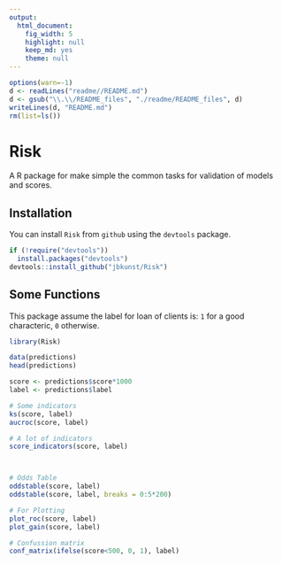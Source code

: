 ```yaml
---
output:
  html_document:
    fig_width: 5
    highlight: null
    keep_md: yes
    theme: null
---
```

```r
options(warn=-1)
d <- readLines("readme//README.md")
d <- gsub("\\.\\/README_files", "./readme/README_files", d)
writeLines(d, "README.md")
rm(list=ls())
```

# Risk
A R package for make simple the common tasks for validation of models and scores.

## Installation
You can install `Risk` from `github` using the `devtools` package.

```r
if (!require("devtools"))
  install.packages("devtools")
devtools::install_github("jbkunst/Risk")
```

## Some Functions

This package assume the label for loan of clients is: `1` for a good characteric, `0` otherwise. 

```r
library(Risk)
```

```r
data(predictions)
head(predictions)

score <- predictions$score*1000
label <- predictions$label

# Some indicators
ks(score, label)
aucroc(score, label)

# A lot of indicators
score_indicators(score, label)



# Odds Table
oddstable(score, label)
oddstable(score, label, breaks = 0:5*200)

# For Plotting
plot_roc(score, label)
plot_gain(score, label)

# Confussion matrix
conf_matrix(ifelse(score<500, 0, 1), label)
```
